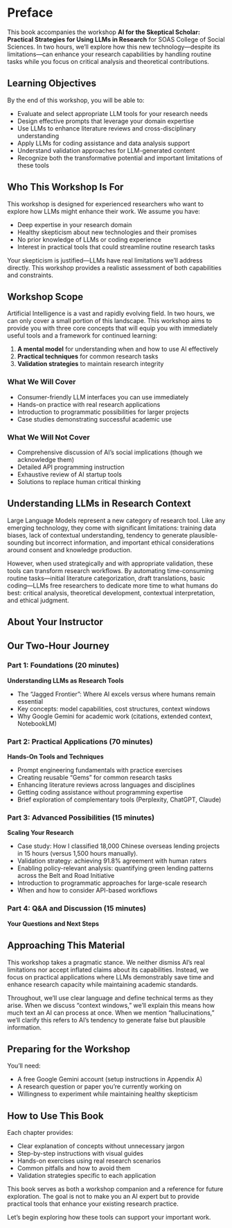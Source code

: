 # Preface {.unnumbered}

This book accompanies the workshop **AI for the Skeptical Scholar: Practical Strategies for Using LLMs in Research** for SOAS College of Social Sciences. In two hours, we'll explore how this new technology—despite its limitations—can enhance your research capabilities by handling routine tasks while you focus on critical analysis and theoretical contributions.

## Learning Objectives

By the end of this workshop, you will be able to:

- Evaluate and select appropriate LLM tools for your research needs
- Design effective prompts that leverage your domain expertise
- Use LLMs to enhance literature reviews and cross-disciplinary understanding
- Apply LLMs for coding assistance and data analysis support
- Understand validation approaches for LLM-generated content
- Recognize both the transformative potential and important limitations of these tools

## Who This Workshop Is For

This workshop is designed for experienced researchers who want to explore how LLMs might enhance their work. We assume you have:

- Deep expertise in your research domain
- Healthy skepticism about new technologies and their promises
- No prior knowledge of LLMs or coding experience
- Interest in practical tools that could streamline routine research tasks

Your skepticism is justified—LLMs have real limitations we'll address directly. This workshop provides a realistic assessment of both capabilities and constraints.

## Workshop Scope

Artificial Intelligence is a vast and rapidly evolving field. In two hours, we can only cover a small portion of this landscape. This workshop aims to provide you with three core concepts that will equip you with immediately useful tools and a framework for continued learning:

1. **A mental model** for understanding when and how to use AI effectively
2. **Practical techniques** for common research tasks
3. **Validation strategies** to maintain research integrity

### What We Will Cover
- Consumer-friendly LLM interfaces you can use immediately
- Hands-on practice with real research applications
- Introduction to programmatic possibilities for larger projects
- Case studies demonstrating successful academic use

### What We Will Not Cover
- Comprehensive discussion of AI's social implications (though we acknowledge them)
- Detailed API programming instruction
- Exhaustive review of AI startup tools
- Solutions to replace human critical thinking

## Understanding LLMs in Research Context

Large Language Models represent a new category of research tool. Like any emerging technology, they come with significant limitations: training data biases, lack of contextual understanding, tendency to generate plausible-sounding but incorrect information, and important ethical considerations around consent and knowledge production.

However, when used strategically and with appropriate validation, these tools can transform research workflows. By automating time-consuming routine tasks—initial literature categorization, draft translations, basic coding—LLMs free researchers to dedicate more time to what humans do best: critical analysis, theoretical development, contextual interpretation, and ethical judgment.

## About Your Instructor

## Our Two-Hour Journey

### Part 1: Foundations (20 minutes)
**Understanding LLMs as Research Tools**

- The "Jagged Frontier": Where AI excels versus where humans remain essential
- Key concepts: model capabilities, cost structures, context windows
- Why Google Gemini for academic work (citations, extended context, NotebookLM)

### Part 2: Practical Applications (70 minutes)
**Hands-On Tools and Techniques**

- Prompt engineering fundamentals with practice exercises
- Creating reusable "Gems" for common research tasks
- Enhancing literature reviews across languages and disciplines
- Getting coding assistance without programming expertise
- Brief exploration of complementary tools (Perplexity, ChatGPT, Claude)

### Part 3: Advanced Possibilities (15 minutes)
**Scaling Your Research**

- Case study: How I classified 18,000 Chinese overseas lending projects in 15 hours (versus 1,500 hours manually). 
- Validation strategy: achieving 91.8% agreement with human raters
- Enabling policy-relevant analysis: quantifying green lending patterns across the Belt and Road Initiative
- Introduction to programmatic approaches for large-scale research
- When and how to consider API-based workflows

### Part 4: Q&A and Discussion (15 minutes)
**Your Questions and Next Steps**

## Approaching This Material

This workshop takes a pragmatic stance. We neither dismiss AI's real limitations nor accept inflated claims about its capabilities. Instead, we focus on practical applications where LLMs demonstrably save time and enhance research capacity while maintaining academic standards.

Throughout, we'll use clear language and define technical terms as they arise. When we discuss "context windows," we'll explain this means how much text an AI can process at once. When we mention "hallucinations," we'll clarify this refers to AI's tendency to generate false but plausible information.

## Preparing for the Workshop

You'll need:

- A free Google Gemini account (setup instructions in Appendix A)
- A research question or paper you're currently working on
- Willingness to experiment while maintaining healthy skepticism

## How to Use This Book

Each chapter provides:

- Clear explanation of concepts without unnecessary jargon
- Step-by-step instructions with visual guides
- Hands-on exercises using real research scenarios
- Common pitfalls and how to avoid them
- Validation strategies specific to each application

This book serves as both a workshop companion and a reference for future exploration. The goal is not to make you an AI expert but to provide practical tools that enhance your existing research practice.

Let's begin exploring how these tools can support your important work.